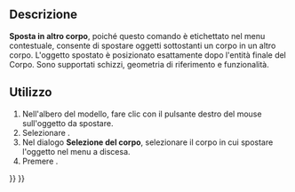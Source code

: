 <languages/>
<div class="mw-translate-fuzzy">
{{Docnav/it|[[PartDesign MoveTip/it|Usa come entità finale]]|[[PartDesign_MoveFeatureInTree/it|Sposta l'oggetto dopo un altro oggetto]]|[[PartDesign_Workbench/it|PartDesign]]|IconL=PartDesign_MoveTip.svg|IconC=Workbench_PartDesign.svg|IconR=}}
</div>

<div class="mw-translate-fuzzy">
{{GuiCommand/it
|Name=PartDesign MoveFeature
|Name/it=Sposta in altro corpo
|Empty=1
|MenuLocation=Menu contestuale → Sposta in altro corpo|Workbenches=[[PartDesign Workbench/it|PartDesign]]
|Version=0.17
|SeeAlso=[[PartDesign MoveTip/it|Usa come entità finale]], [[PartDesign MoveFeatureInTree/it|Sposta dopo altro oggetto]]
}}
</div>

<span id="Description"></span>
==Descrizione==

<div class="mw-translate-fuzzy">
'''Sposta in altro corpo''', poiché questo comando è etichettato nel menu contestuale, consente di spostare oggetti sottostanti un corpo in un altro corpo. L'oggetto spostato è posizionato esattamente dopo l'entità finale del Corpo. Sono supportati schizzi, geometria di riferimento e funzionalità.
</div>

<span id="Usage"></span>
==Utilizzo==

<div class="mw-translate-fuzzy">
# Nell'albero del modello, fare clic con il pulsante destro del mouse sull'oggetto da spostare.
# Selezionare {{Button|Sposta in altro corpo}}.
# Nel dialogo '''Selezione del corpo''', selezionare il corpo in cui spostare l'oggetto nel menu a discesa.
# Premere {{KEY|OK}}.
</div>


<div class="mw-translate-fuzzy">
{{Docnav/it|[[PartDesign MoveTip/it|Usa come entità finale]]|[[PartDesign_MoveFeatureInTree/it|Sposta l'oggetto dopo un altro oggetto]]|[[PartDesign_Workbench/it|PartDesign]]|IconL=PartDesign_MoveTip.svg|IconC=Workbench_PartDesign.svg|IconR=}}
</div>

{{PartDesign Tools navi{{#translation:}}}}
{{Userdocnavi{{#translation:}}}}